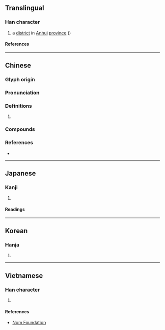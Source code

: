 {{character info/new}}
==Translingual==

===Han character===
{{Han char|rn=85|rad=水|as=10|sn=13|four=38194|canj=ENLD|ids=⿰氵除}}

# a [[district]] in [[Anhui]] [[province]] ({{w|Chuzhou}})

====References====
{{Han ref|kx=0641.240|dkj=18002|dj=1049.030|hdz=31691.030|uh=6EC1}}

----

==Chinese==
{{zh-forms}}

===Glyph origin===
{{Han etym}}

===Pronunciation===
{{zh-pron
|m=chú
|c=ceoi4,cyu4
|mc=y
|oc=y
|cat=
}}

===Definitions===
{{zh-hanzi}}

# {{rfdef|zh}}

===Compounds===
{{zh-der|滁河|滁州}}

===References===
* {{R:yue:mfccd}}

----

==Japanese==

===Kanji===
{{ja-kanji|grade=|rs=水10}}

# {{rfdef|ja|sort=水10}}

====Readings====
{{ja-readings
|on=ちょ, じょ
}}

----

==Korean==

===Hanja===
{{ko-hanja|저}}

# {{rfdef|ko|sort=水10}}

----

==Vietnamese==

===Han character===
{{vi-readings|rs=水10|reading=sờ}}

# {{rfdef|vi|sort=水10}}

====References====
*[http://nomfoundation.org/common/nom_details.php?codepoint=6ec1 Nom Foundation]